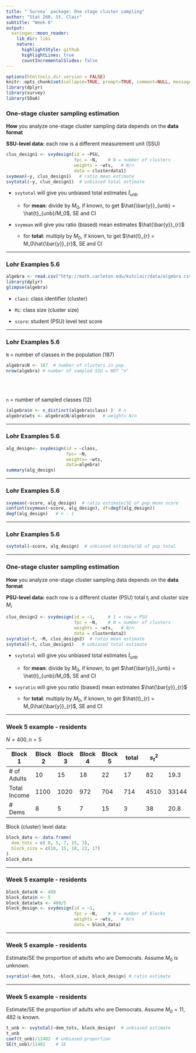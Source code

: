 ```yaml
---
title: "`Survey` package: One stage cluster sampling"
author: "Stat 260, St. Clair"
subtitle: "Week 6"
output:
  xaringan::moon_reader:
    lib_dir: libs
    nature:
      highlightStyle: github
      highlightLines: true
      countIncrementalSlides: false
---
```


```r
options(htmltools.dir.version = FALSE)
knitr::opts_chunk$set(collapse=TRUE, prompt=TRUE, comment=NULL, message = FALSE, warning = FALSE, fig.height = 7, fig.width = 11)
library(dplyr)
library(survey)
library(SDaA)
```




### One-stage cluster sampling estimation 

**How** you analyze one-stage cluster sampling data depends on the **data format**

**SSU-level data:** each row is a different measurement unit (SSU)

```r
clus_design1 <- svydesign(id = ~PSU, 
                          fpc = ~N,    # N = number of clusters
                          weights = ~wts,   # N/n
                          data = clusterdata1)
svymean(~y, clus_design1)   # ratio mean estimate
svytotal(~y, clus_design1)  # unbiased total estimate
```

- `svytotal` will give you unbiased total estimates $\hat{t}_{unb}$

  - for **mean**: divide by $M_0$, if known, to get $\hat{\bar{y}}_{unb} = \hat{t}_{unb}/M_0$, SE and CI

- `svymean` will give you ratio (biased) mean estimates $\hat{\bar{y}}_{r}$

  - for **total**: multiply by $M_0$, if known, to get $\hat{t}_{r} = M_0\hat{\bar{y}}_{r}$, SE and CI


---

### Lohr Examples 5.6

```r
algebra <- read.csv("http://math.carleton.edu/kstclair/data/algebra.csv")
library(dplyr)
glimpse(algebra)
```

- `class`: class identifier (cluster)

- `Mi`: class size (cluster size)

- `score`: student (PSU) level test score

---

### Lohr Examples 5.6

`N` = number of classes in the population (187)
```r
algebra$N <- 187  # number of clusters in pop.
nrow(algebra) # number of sampled SSU = NOT "n"
```

<br>
<br>


`n` = number of sampled classes (12)
```r
(algebra$n <- n_distinct(algebra$class) )  # n
algebra$wts <- algebra$N/algebra$n   # weights N/n
```

---

### Lohr Examples 5.6



```r
alg_design<- svydesign(id = ~class, 
                       fpc= ~N, 
                       weights= ~wts, 
                       data=algebra)
summary(alg_design)
```

---

### Lohr Examples 5.6



```r
svymean(~score, alg_design)  # ratio estimate/SE of pop.mean score
confint(svymean(~score, alg_design), df=degf(alg_design))
degf(alg_design)   # n - 1
```


---

### Lohr Examples 5.6



```r
svytotal(~score, alg_design)  # unbiased estimate/SE of pop.total 
```

---


### One-stage cluster sampling estimation 

**How** you analyze one-stage cluster sampling data depends on the **data format**

**PSU-level data:** each row is a different cluster (PSU) total $t_i$ and cluster size $M_i$

```r
clus_design2 <- svydesign(id = ~1,     # 1 = row = PSU
                          fpc = ~N,    # N = number of clusters
                          weights = ~wts,   # N/n
                          data = clusterdata2)
svyratio(~t, ~M, clus_design2)  # ratio mean estimate 
svytotal(~t, clus_design1)   # unbiased total estimate
```


- `svytotal` will give you unbiased total estimates $\hat{t}_{unb}$

  - for **mean**: divide by $M_0$, if known, to get $\hat{\bar{y}}_{unb} = \hat{t}_{unb}/M_0$, SE and CI

- `svyratio` will give you ratio (biased) mean estimates $\hat{\bar{y}}_{r}$

  - for **total**: multiply by $M_0$, if known, to get $\hat{t}_{r} = M_0\hat{\bar{y}}_{r}$, SE and CI

---

### Week 5 example -  residents

$N = 400, n = 5$ 

 |  Block 1  |  Block 2  |  Block 3  |  Block 4  |  Block 5  |  total  |   $s^2_t$ 
--- | ---- | ---- | ---- | ---- | ---- | ---- | ---- 
# of Adults  |  10  |  15  |  18  |  22  |  17  |  82  |  19.3 
Total Income  |  1100  |  1020  |  972  |  704  |  714  |  4510  |  33144 
# Dems  |  8  |  5  |  7  |  15  |  3  |  38  |  20.8 

Block (cluster) level data:
```r
block_data <- data.frame(
  dem_tots = c( 8, 5, 7, 15, 3), 
  block_size = c(10, 15, 18, 22, 17)
)
block_data
```

---

### Week 5 example -  residents

```r
block_data$N <- 400
block_data$n <- 5
block_data$wts <- 400/5
block_design <- svydesign(id = ~1, 
                          fpc = ~N,    # N = number of blocks
                          weights = ~wts,   # N/n
                          data = block_data)
```


---

### Week 5 example -  residents

Estimate/SE the proportion of adults who are Democrats. Assume $M_0$ is unknown.

```r
svyratio(~dem_tots, ~block_size, block_design) # ratio estimate
```



---

### Week 5 example -  residents

Estimate/SE the proportion of adults who are Democrats. Assume $M_0 = 11,482$ is known.

```r
t_unb <- svytotal(~dem_tots, block_design)  # unbiased estimate
t_unb
coef(t_unb)/11482  # unbiased proportion
SE(t_unb)/11482    # SE
```

